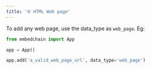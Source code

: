 ```yaml
---
title: '🌐 HTML Web page'
---
```


To add any web page, use the data_type as `web_page`. Eg:

```python
from embedchain import App

app = App()

app.add('a_valid_web_page_url', data_type='web_page')
```
